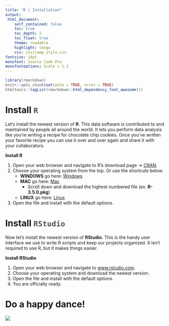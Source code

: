 ```yaml
---
title: "R | Installation"
output: 
 html_document:
    self_contained: false
    toc: true
    toc_depth: 2
    toc_float: true
    theme: readable
    highlight: tango
    css: css/camp_style.css
fontsize: 14pt
monofont: Source Code Pro
monofontoptions: Scale = 1.1
---
```



<style> code {color: #535353 !important;} </style>

```r
library(rmarkdown)
knitr::opts_chunk$set(echo = TRUE, error = TRUE)
htmltools::tagList(rmarkdown::html_dependency_font_awesome())
```


# Install `R`

Let’s install the newest version of __R__. This data software is contributed to and maintained by people all around the world. It lets you perform data analysis like you're writing a recipe for chocolate chip cookies. Once you've written your favorite recipe you can use it over and over again and share it with your collaborators. 


__Install R__  

1. Open your web browser and navigate to R's download page -> [CRAN](https://cran.r-project.org).
1. Choose your operating system from the top. Or use the shortcuts below.
    - __WINDOWS__ go here: [Windows](https://cran.r-project.org/bin/windows/base/)
    - __MAC__ go here: [Mac](https://cran.r-project.org/bin/macosx/)
        - Scroll down and download the highest numbered file (ex. __R-3.5.0.pkg__)
    - __LINUX__ go here: [Linux](https://cran.r-project.org/bin/linux/)
1. Open the file and install with the default options.


  
# Install `RStudio` 

Now let's install the newest version of __RStudio__. This is the handy user interface we use to write R scripts and keep our projects organized. It isn't required to use R, but it makes things easier.


__Install RStudio__  


1. Open your web browser and navigate to [www.rstudio.com](https://www.rstudio.com/products/rstudio/download/#download).
1. Choose your operating system and download the newest version.
1. Open the file and install with the default options.
1. You are officially ready.



# Do a happy dance!

![](http://www.gifbin.com/bin/012012/1331836791_kittens_on_turntables.gif)



